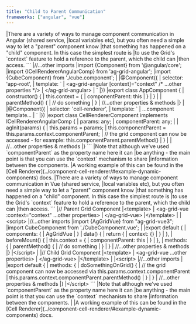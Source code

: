 ```yaml
---
title: "Child to Parent Communication"
frameworks: ["angular", "vue"]
---
```


<framework-specific-section frameworks="angular">
|There are a variety of ways to manage component communication in Angular (shared service,
|local variables etc), but you often need a simple way to let a "parent" component know
|that something has happened on a "child" component. In this case the simplest route is
|to use the Grid's `context` feature to hold a reference to the parent, which the child can
|then access.
</framework-specific-section>

<framework-specific-section frameworks="angular">
```
|//...other imports
|import {Component} from '@angular/core';
|import {ICellRendererAngularComp} from 'ag-grid-angular';
|import {CubeComponent} from './cube.component';
|
|@Component({
|   selector: 'app-root',
|   template: `
|       &lt;ag-grid-angular [context]="context" /* ...other properties */>
|       &lt;/ag-grid-angular>
|   `
|})
|export class AppComponent {
|   constructor() {
|       this.context = {
|           componentParent: this
|       }
|   }
|
|   parentMethod() {
|       // do something
|   }
|   //...other properties & methods
|}
|
|@Component({
|   selector: 'cell-renderer',
|   template: `
|       ...component template...
|   `
|})
|export class CellRendererComponent implements ICellRendererAngularComp {
|   params: any;
|   componentParent: any;
|
|   agInit(params) {
|       this.params = params;
|       this.componentParent = this.params.context.componentParent;
|       // the grid component can now be accessed - for example: this.componentParent.parentMethod()
|   }
|
|   //...other properties & methods
|}
```
</framework-specific-section>

<framework-specific-section frameworks="angular">
|Note that although we've used `componentParent` as the property name here it can
|be anything - the main point is that you can use the `context` mechanism to share
|information between the components.
|A working example of this can be found in the [Cell Renderer](../component-cell-renderer/#example-dynamic-components) docs.
</framework-specific-section>

<framework-specific-section frameworks="vue">
|There are a variety of ways to manage component communication in Vue (shared service,
|local variables etc), but you often need a simple way to let a "parent" component know
|that something has happened on a "child" component. In this case the simplest route is
|to use the Grid's `context` feature to hold a reference to the parent, which the child can
|then access.
</framework-specific-section>

<framework-specific-section frameworks="vue">
```
|// Parent Grid Component
|&lt;template>
|   &lt;ag-grid-vue :context="context" ...other properties>
|   &lt;/ag-grid-vue>
|&lt;/template>
|
|&lt;script>
|//...other imports
|import {AgGridVue} from "ag-grid-vue3";
|import CubeComponent from './CubeComponent.vue';
|
|export default {
|   components: {
|       AgGridVue
|   }
|   data() {
|       return {
|           context: {}
|       }
|   },
|   beforeMount() {
|       this.context = {
|           componentParent: this
|       }
|   },
|   methods: {
|       parentMethod() {
|           // do something
|       }
|   }
|   //...other properties & methods
|}
|&lt;/script>
|
|// Child Grid Component
|&lt;template>
|   &lt;ag-grid-vue ...other properties>
|   &lt;/ag-grid-vue>
|&lt;/template>
|
|&lt;script>
|//...other imports
|
|export default {
|   methods: {
|       doSomethingOnGrid() {
|           // the grid component can now be accessed via this.params.context.componentParent
|           this.params.context.componentParent.parentMethod()
|       }
|   }
|   //...other properties & methods
|}
|&lt;/script>
```
</framework-specific-section>

<framework-specific-section frameworks="vue">
|Note that although we've used `componentParent` as the property name here it can
|be anything - the main point is that you can use the `context` mechanism to share
|information between the components.
|
|A working example of this can be found in the [Cell Renderer](../component-cell-renderer/#example-dynamic-components) docs.
</framework-specific-section>